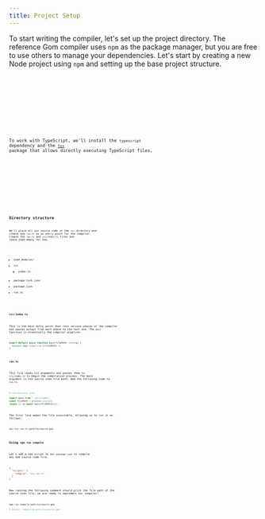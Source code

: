 ```yaml
---
title: Project Setup
---
```



To start writing the compiler, let's set up the project directory. The reference Gom compiler uses `npm` as the package manager, but you are free to use others to manage your dependencies. Let's start by creating a new Node project using `npm` and setting up the base project structure.

<Tabs syncKey="package-manager">
  <TabItem label="npm">
    <Code code={"npm init -y"} lang="bash" />
  </TabItem>
  <TabItem label="yarn">
    <Code code={"yarn init -y"} lang="bash" />
  </TabItem>
  <TabItem label="pnpm">
    <Code code={"pnpm init -y"} lang="bash" />
  </TabItem>
</Tabs>

To work with TypeScript, we'll install the `typescript` dependency and the [`tsx`](https://tsx.is/) package that allows directly executing TypeScript files.

<Tabs syncKey="package-manager">
  <TabItem label="npm">
    <Code code={"npm install --dev typescript tsx"} lang="bash" />
  </TabItem>
  <TabItem label="yarn">
    <Code code={"yarn add -D typescript tsx"} lang="bash" />
  </TabItem>
  <TabItem label="pnpm">
    <Code code={"pnpm add -D typescript tsx"} lang="bash" />
  </TabItem>
</Tabs>

## Directory structure

We'll place all our source code in the `src` directory and create one `run.ts` as an entry point for the compiler. Create the `run.ts` and `src/index.ts` files and leave them empty for now.

<FileTree>

- node_modules/
- src
  - index.ts
- package-lock.json
- package.json
- run.ts

</FileTree>

### `src/index.ts`

This is the main entry point that runs various phases of the compiler and passes output from each phase to the next one. The `main` function is essentially the _compiler pipeline_.

```ts title=src/index.ts
export default async function main(filePath: string) {
  console.log(`Compiling ${filePath}`);
}
```

### `run.ts`

This file reads CLI arguments and passes them to `src/index.ts` to begin the compilation process. The main argument is the source code file path. Add the following code to `run.ts`.

```ts title=run.ts {1}
#!/usr/bin/env node

import main from "./src/index";
const filePath = process.argv[2];
(async () => await main(filePath))();
```

The first line makes the file executable, allowing us to run it as follows:

```bash
npx tsx run.ts path/to/source.gom
```

### Using `npm run compile`

Let's add a new script to our `package.json` to compile any Gom source code file.

```json title=package.json ins={3}
{
  "scripts": {
    "compile": "tsx run.ts"
  }
}
```

Now running the following command should print the file path of the source code file, we are ready to implement our compiler!

```bash
npm run compile path/to/source.gom

# Output: Compiling path/to/source.gom
```
